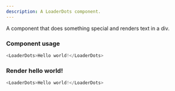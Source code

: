 ```yaml
---
description: A LoaderDots component.
---
```



A component that does something special and renders text in a div.

### Component usage
```js
<LoaderDots>Hello world!</LoaderDots>
```

### Render hello world!

```js live
<LoaderDots>Hello world!</LoaderDots>
```
